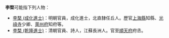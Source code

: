 '''李楘'''可能指下列人物：

*[[李楘_(成化進士)|李楘 (成化進士)]]：明朝官員，成化進士，北直隸任丘人。歷官[[上海縣|上海縣]]知縣、[[光祿寺|光祿寺]]少卿、[[萊州府|萊州府]]知府等。
*[[李楘_(乾隆進士)|李楘 (乾隆進士)]]：清朝官員、詩人，江蘇長洲人。官至[[順天府|順天府]]府丞。

{{Disambig|cat=二字李姓人名消歧义}}